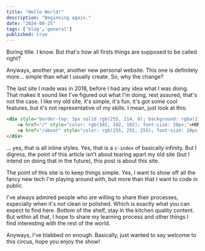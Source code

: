 ```yaml
---
title: "Hello World!"
description: "Beginning again."
date: "2024-08-25"
tags: ['blog','general']
published: true
---
```


Boring title. I know. But that's how all firsts things are supposed to be called right?

Anyways, another year, another new personal website. This one is definitely more... simple than what I usually create. So, why the change? 

The last site I made was in 2018, before I had any idea what I was doing. That makes it sound like I've figured out what I'm doing, rest assured, that's not the case. I like my old site, it's simple, it's fun, it's got some cool features, but it's not representative of my skills. I mean, just look at this:

```html
<div style="border-top: 3px solid rgb(255, 214, 0); background: rgba(17, 17, 17, 0.1); backdrop-filter: blur(100px); display: flex; z-index:99999999999999">
    <a href="/" style="color: rgb(102, 102, 102); font-size: 20px;">HOME</a>
    <a href="/about" style="color: rgb(255, 255, 255); font-size: 20px;">ABOUT ME</a>
</div>
```

... yes, that is all inline styles. Yes, that is a `z-index` of basically infinity. But I digress, the point of this article isn't about tearing apart my old site (but I intend on doing that in the future), this post is about this site. 

The point of this site is to keep things simple. Yes, I want to show off all the fancy new tech I'm playing around with, but more than that I want to code in public. 

I've always admired people who are willing to share their processes, especially when it's not clean or polished. Which is exactly what you can expect to find here. Bottom of the shelf, stay in the kitchen quality content. But within all that, I hope to share my learning process and other things I find interesting with the rest of the world. 

Anyways, I've blabbed on enough. Basically, just wanted to say welcome to this circus, hope you enjoy the show!